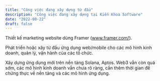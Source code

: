 ```yaml
---
title: "Công việc đang xây dựng từ đầu"
description: "Công việc đang xây dựng tại Kiến Khoa Software"
date: "2022-08-22"
draft: false
---
```


Thiết kế marketing website dùng Framer (www.framer.com/).

Phát triển hoặc xây từ đầu ứng dụng web/mobile cho các mô hình kinh doanh, quản lý, vận hành của các tổ chức.

Xây dựng ứng dụng mới trên nền tảng Solana, Aptos. Web3 vẫn còn quá sớm, các mô hình kinh doanh vẫn chưa rõ ràng, cần thêm thời gian để chứng thực về nền tảng và các mô hình ứng dụng.
